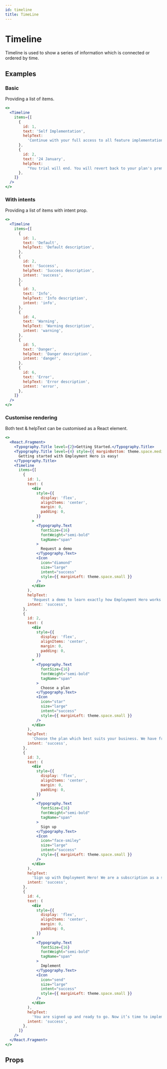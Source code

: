 ```yaml
---
id: timeline
title: TimeLine
---
```


# Timeline

Timeline is used to show a series of information which is connected or ordered by time.

## Examples

### Basic

Providing a list of items.

```jsx live
<>
  <Timeline
    items={[
      {
        id: 1,
        text: 'Self Implementation',
        helpText:
          'Continue with your full access to all feature implementation.',
      },
      {
        id: 2,
        text: '24 January',
        helpText:
          "You trial will end. You will revert back to your plan's premium features.",
      },
    ]}
  />
</>
```

### With intents

Providing a list of items with intent prop.

```jsx live
<>
  <Timeline
    items={[
      {
        id: 1,
        text: 'Default',
        helpText: 'Default description',
      },
      {
        id: 2,
        text: 'Success',
        helpText: 'Success description',
        intent: 'success',
      },
      {
        id: 3,
        text: 'Info',
        helpText: 'Info description',
        intent: 'info',
      },
      {
        id: 4,
        text: 'Warning',
        helpText: 'Warning description',
        intent: 'warning',
      },
      {
        id: 5,
        text: 'Danger',
        helpText: 'Danger description',
        intent: 'danger',
      },
      {
        id: 6,
        text: 'Error',
        helpText: 'Error description',
        intent: 'error',
      },
    ]}
  />
</>
```

### Customise rendering

Both text & helpText can be customised as a React element.

```jsx live
<>
  <React.Fragment>
    <Typography.Title level={2}>Getting Started.</Typography.Title>
    <Typography.Title level={4} style={{ marginBottom: theme.space.medium }}>
      Getting started with Employment Hero is easy!
    </Typography.Title>
    <Timeline
      items={[
        {
          id: 1,
          text: (
            <div
              style={{
                display: 'flex',
                alignItems: 'center',
                margin: 0,
                padding: 0,
              }}
            >
              <Typography.Text
                fontSize={16}
                fontWeight="semi-bold"
                tagName="span"
              >
                Request a demo
              </Typography.Text>
              <Icon
                icon="diamond"
                size="large"
                intent="success"
                style={{ marginLeft: theme.space.small }}
              />
            </div>
          ),
          helpText:
            'Request a demo to learn exactly how Employment Hero works and how our platform can be tailored to suit your business needs. See how easy it is to onboard employees, request leave and run payroll with our platform! Plus get a preview into our awesome marketplace with discounts on thousands of everyday items.',
          intent: 'success',
        },
        {
          id: 2,
          text: (
            <div
              style={{
                display: 'flex',
                alignItems: 'center',
                margin: 0,
                padding: 0,
              }}
            >
              <Typography.Text
                fontSize={16}
                fontWeight="semi-bold"
                tagName="span"
              >
                Choose a plan
              </Typography.Text>
              <Icon
                icon="star"
                size="large"
                intent="success"
                style={{ marginLeft: theme.space.small }}
              />
            </div>
          ),
          helpText:
            'Choose the plan which best suits your business. We have free, standard and premium plans, plus add-on services like HeroPay (our payroll software), HR and payroll advisory lines and more. Determining which option is best for your company can be tricky, that’s why we have dedicated implementation staff ready to help you assess your needs.',
          intent: 'success',
        },
        {
          id: 3,
          text: (
            <div
              style={{
                display: 'flex',
                alignItems: 'center',
                margin: 0,
                padding: 0,
              }}
            >
              <Typography.Text
                fontSize={16}
                fontWeight="semi-bold"
                tagName="span"
              >
                Sign up
              </Typography.Text>
              <Icon
                icon="face-smiley"
                size="large"
                intent="success"
                style={{ marginLeft: theme.space.small }}
              />
            </div>
          ),
          helpText:
            'Sign up with Employment Hero! We are a subscription as a service and so signing up entails entering your payment details for monthly billing. We work hard every single day to ensure you are 100% happy with our platform.',
          intent: 'success',
        },
        {
          id: 4,
          text: (
            <div
              style={{
                display: 'flex',
                alignItems: 'center',
                margin: 0,
                padding: 0,
              }}
            >
              <Typography.Text
                fontSize={16}
                fontWeight="semi-bold"
                tagName="span"
              >
                Implement
              </Typography.Text>
              <Icon
                icon="send"
                size="large"
                intent="success"
                style={{ marginLeft: theme.space.small }}
              />
            </div>
          ),
          helpText:
            'You are signed up and ready to go. Now it’s time to implement Employment Hero in your organisation. Our customer education site has comprehensive resources that take you through the start up process step-by-step. It’s really easy to input your organisation details and upload employee information into our platform, but we understand some of you are extremely time poor. That’s why we have a dedicated implementation team that you can contract to set your organisation up for you.',
          intent: 'success',
        },
      ]}
    />
  </React.Fragment>
</>
```

## Props

<Props of="Timeline" from="web" />
